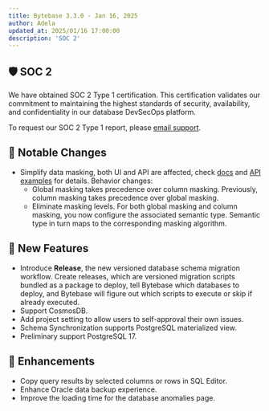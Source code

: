 ```yaml
---
title: Bytebase 3.3.0 - Jan 16, 2025
author: Adela
updated_at: 2025/01/16 17:00:00
description: 'SOC 2'
---
```



## 🛡️ SOC 2

We have obtained SOC 2 Type 1 certification. This certification validates our commitment to maintaining the highest standards of security, availability, and confidentiality in our database DevSecOps platform.

To request our SOC 2 Type 1 report, please [email support](mailto:support-3fc2156a2150@intake.linear.app).

## 🔔 Notable Changes

- Simplify data masking, both UI and API are affected, check [docs](/security/data-masking/overview/) and [API examples](https://github.com/bytebase/example-database-security/tree/main/masking) for details. Behavior changes:
  - Global masking takes precedence over column masking. Previously, column masking takes precedence over global masking.
  - Eliminate masking levels. For both global masking and column masking, you now configure the associated semantic type. Semantic type in turn maps to the corresponding masking algorithm.

## 🚀 New Features

- Introduce **Release**, the new versioned database schema migration workflow. Create releases, which are versioned migration scripts bundled as a package to deploy, tell Bytebase which databases to deploy, and Bytebase will figure out which scripts to execute or skip if already executed.
- Support CosmosDB.
- Add project setting to allow users to self-approval their own issues.
- Schema Synchronization supports PostgreSQL materialized view.
- Preliminary support PostgreSQL 17.

## 🎄 Enhancements

- Copy query results by selected columns or rows in SQL Editor.
- Enhance Oracle data backup experience.
- Improve the loading time for the database anomalies page.

<InstallUpgrade />
